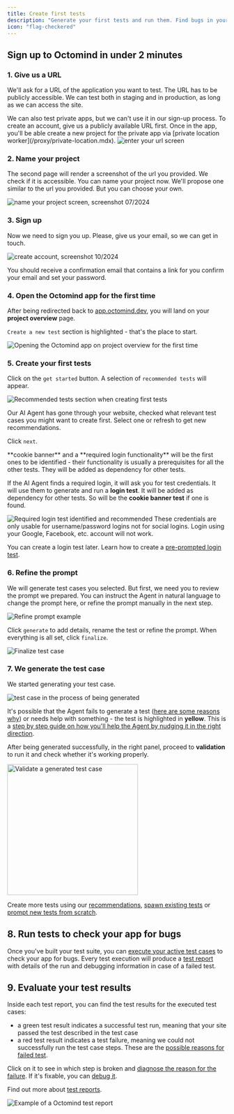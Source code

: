 ```yaml
---
title: Create first tests
description: "Generate your first tests and run them. Find bugs in your app before your users do."
icon: "flag-checkered"
---
```


## Sign up to Octomind in under 2 minutes

### 1. Give us a URL

We'll ask for a URL of the application you want to test. The URL has to be publicly accessible. We can test both in staging and in production, as long as we can access the site.

<info>
  We can also test private apps, but we can't use it in our sign-up process. To
  create an account, give us a publicly available URL first. Once in the app,
  you'll be able create a new project for the private app via [private location
  worker](/proxy/private-location.mdx).
</info>

<Frame caption="First page of the setup flow - link to your website, screenshot 10/2024">
  <img src="/images/setup/setup-1-url.png" alt="enter your url screen" />
</Frame>

### 2. Name your project

The second page will render a screenshot of the url you provided. We check if it is accessible. You can name your project now. We'll propose one similar to the url you provided.
But you can choose your own.

<Frame caption="Second page of the setup flow: Name your project, screenshot 07/2024">
  <img
    src="/images/setup/setup-2-project.png"
    alt="name your project screen, screenshot 07/2024"
  />
</Frame>

<div class="mt-8" />

### 3. Sign up

Now we need to sign you up. Please, give us your email, so we can get in touch.

<Frame caption="Third page of the setup flow - create account, screenshot 10/2024">
  <img
    src="/images/setup/setup-3-create-account.png"
    alt="create account, screenshot 10/2024"
  />
</Frame>

You should receive a confirmation email that contains a link for you confirm your email and set your password.

### 4. Open the Octomind app for the first time

After being redirected back to [app.octomind.dev](https://app.octomind.dev/), you will land on your **project overview** page.

`Create a new test` section is highlighted - that's the place to start.

<Frame caption="Project overview page after sign-up, 07/2025">
  <img
    src="/images/get-started/open-first.png"
    alt="Opening the Octomind app on project overview for the first time"
  />
</Frame>

### 5. Create your first tests

Click on the `get started` button. A selection of `recommended tests` will appear.

<Frame caption="Recommended tests section, 07/2025">
  <img
    src="/images/get-started/recommended-tests.png"
    alt="Recommended tests section when creating first tests"
  />
</Frame>

Our AI Agent has gone through your website, checked what relevant test cases you might want to create first. Select one or refresh to get new recommendations.

Click `next`.

<info>
  **cookie banner** and a **required login functionality** will be the first
  ones to be identified - their functionality is usually a prerequisites for all
  the other tests. They will be added as dependency for other tests.
</info>

If the AI Agent finds a required login, it will ask you for test credentials. It will use them to generate and run a **login test**. It will be added as dependency for other tests. So will be the **cookie banner test** if one is found.

<Frame caption="Required login test identified and recommended, 07/2025">
  <img
    src="/images/get-started/login-test-recommended.png"
    alt="Required login test identified and recommended"
  />
</Frame>

<Warning>
These credentials are only usable for username/password logins not for social logins. Login using your Google, Facebook, etc. account will not work.

</Warning>

You can create a login test later. Learn how to create a [pre-prompted login test](/build-tests/prompt-agent#pre-prompted-login-test).

### 6. Refine the prompt

We will generate test cases you selected. But first, we need you to review the prompt we prepared. You can instruct the Agent in natural language to change the prompt here, or refine the prompt manually in the next step.

<Frame caption="Refine prompt example, 07/2025">
  <img
    src="/images/get-started/refine-prompt.png"
    alt="Refine prompt example"
  />
</Frame>

Click `generate` to add details, rename the test or refine the prompt. When everything is all set, click `finalize`.

<Frame caption="Finalize test case, 07/2025">
  <img src="/images/get-started/finalize-test.png" alt="Finalize test case" />
</Frame>

### 7. We generate the test case

We started generating your test case.

<Frame caption="Test is being generated, 07/2025">
  <img
    src="/images/get-started/generation-ongoing.png"
    alt="test case in the process of being generated"
  />
</Frame>

It's possible that the Agent fails to generate a test ([here are some reasons why](/guides/agent-fails)) or needs help with something - the test is highlighted in **yellow**. This is a [step by step guide on how you'll help the Agent by nudging it in the right direction](/guides/help-agent-succeed).

After being generated successfully, in the right panel, proceed to **validation** to run it and check whether it's working properly.

<Frame caption="validate a generated test case, 07/2025">
  <img
    src="/images/get-started/validate.png"
    alt="Validate a generated test case"
    width="300"
  />
</Frame>

Create more tests using our [recommendations](/build-tests/recommended-tests), [spawn existing tests](/build-tests/recommended-tests#spawning-from-existing-test-cases) or [prompt new tests from scratch](/build-tests/prompt-agent).

## 8. Run tests to check your app for bugs

Once you've built your test suite, you can [execute your active test cases](/get-started/execute-tests) to check your app for bugs. Every test execution will produce a [test report](/manage-tests/test-reports) with details of the run and debugging information in case of a failed test.

## 9. Evaluate your test results

Inside each test report, you can find the test results for the executed test cases:

- a green test result indicates a successful test run, meaning that your site passed the test described in the test case
- a red test result indicates a test failure, meaning we could not successfully run the test case steps. These are the [possible reasons for failed test](/maintain-tests/why-tests-fail).

Click on it to see in which step is broken and [diagnose the reason for the failure](/maintain-tests/inspect-broken-tests). If it's fixable, you can [debug it](/maintain-tests/inspect-broken-tests#what-to-do-next%3F-how-to-i-fix-the-test%3F).

Find out more about [test reports](/manage-tests/test-reports).

<Frame caption="Example of a Octomind test report, 05/2025">
  <img
    src="/images/manage/test-report.png"
    alt="Example of a Octomind test report"
  />
</Frame>
